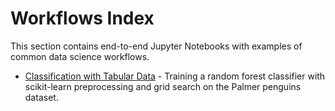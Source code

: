 # Workflows Index {.unnumbered}

This section contains end-to-end Jupyter Notebooks with examples of common data science workflows.

- [Classification with Tabular Data](classification_tabular) - Training a random forest classifier with scikit-learn preprocessing and grid search on the Palmer penguins dataset.